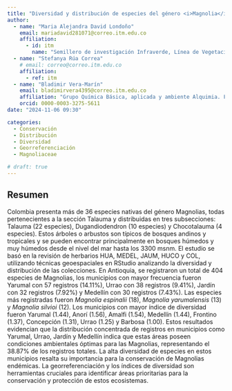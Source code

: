 ```yaml
---
title: "Diversidad y distribución de especies del género <i>Magnolia</i> (Manoliaceae Juss.) en el departamento de Antioquia"
author:
  - name: "Maria Alejandra David Londoño"
    email: mariadavid281071@correo.itm.edu.co
    affiliation: 
      - id: itm
        name: "Semillero de investigación Infraverde, Línea de Vegetación e Infraestructura. Facultad de Ciencias Exactas y Aplicadas, Instituto Tecnológico Metropolitano"
  - name: "Stefanya Rúa Correa"
    # email: correo@correo.itm.edu.co
    affiliation: 
      - ref: itm
  - name: "Bladimir Vera-Marín"
    email: bladimirvera4395@correo.itm.edu.co
    affiliation: "Grupo Química Básica, aplicada y ambiente Alquimia. Facultad de Ciencias Exactas y Aplicadas, Instituto Tecnológico Metropolitano"
    orcid: 0000-0003-3275-5611
date: "2024-11-06 09:30"

categories:
  - Conservación
  - Distribución
  - Diversidad
  - Georreferenciación
  - Magnoliaceae

# draft: true
---
```


## Resumen

Colombia presenta más de 36 especies nativas del género Magnolias, todas pertenecientes a la sección Talauma y distribuidas en tres subsecciones: Talauma (22 especies), Dugandiodendron (10 especies) y Chocotalauma (4 especies). Estos árboles o arbustos son típicos de bosques andinos y tropicales y se pueden encontrar principalmente en bosques húmedos y muy húmedos desde el nivel del mar hasta los 3300 msnm. El estudio se basó en la revisión de herbarios HUA, MEDEL, JAUM, HUCO y COL, utilizando técnicas geoespaciales en RStudio analizando la diversidad y distribución de las colecciones. En Antioquia, se registraron un total de 404 especies de Magnolias, los municipios con mayor frecuencia fueron Yarumal con 57 registros (14.11%), Urrao con 38 registros (9.41%), Jardín con 32 registros (7.92%) y Medellín con 30 registros (7.43%). Las especies más registradas fueron *Magnolia espinalii* (18), *Magnolia yarumalensis* (13) y *Magnolia silvioi* (12). Los municipios con mayor índice de diversidad fueron Yarumal (1.44), Anorí (1.56), Amalfi (1.54), Medellín (1.44), Frontino (1.37), Concepción (1.31), Urrao (1.25) y Barbosa (1.00). Estos resultados evidencian que la distribución concentrada de registros en municipios como Yarumal, Urrao, Jardín y Medellín indica que estas áreas poseen condiciones ambientales óptimas para las Magnolias, representando el 38.87% de los registros totales. La alta diversidad de especies en estos municipios resalta su importancia para la conservación de Magnolias endémicas. La georreferenciación y los índices de diversidad son herramientas cruciales para identificar áreas prioritarias para la conservación y protección de estos ecosistemas.

<!-- ## Presentación -->

<!-- PDF -->
<!-- ```{=html} -->
<!-- <object data="presentacion_xii-ccb.pdf" type="application/pdf" width="800" height="540"> -->
<!--     <p>Parece que no tienes un plugin PDF para este navegador. -->
<!--     No pasa nada… puede hacer <a href="presentacion_xii-ccb.pdf">clic aquí  -->
<!--     para descargar el archivo PDF.</a></p> -->
<!-- </object> -->
<!-- ``` -->

<!-- ## Citación -->

